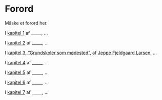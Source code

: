 
# Forord {-}

Måske et forord her. 


I [kapitel 1](#kap1) af _____, ... 

I [kapitel 2](#kap2) af _____, ... 

I [kapitel 3, "Grundskoler som mødested"](#kap3), af [Jeppe Fjeldgaard Larsen](https://vbn.aau.dk/da/persons/140717), ... 

I [kapitel 4](#kap4) af _____, ... 

I [kapitel 5](#kap5) af _____, ... 

I [kapitel 6](#kap6) af _____, ... 

I [kapitel 7](#kap7) af _____, ... 
